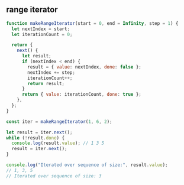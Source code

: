 
## range iterator

```js
function makeRangeIterator(start = 0, end = Infinity, step = 1) {
  let nextIndex = start;
  let iterationCount = 0;

  return {
    next() {
      let result;
      if (nextIndex < end) {
        result = { value: nextIndex, done: false };
        nextIndex += step;
        iterationCount++;
        return result;
      }
      return { value: iterationCount, done: true };
    },
  };
}

const iter = makeRangeIterator(1, 6, 2);

let result = iter.next();
while (!result.done) {
  console.log(result.value); // 1 3 5
  result = iter.next();
}

console.log("Iterated over sequence of size:", result.value);
// 1, 3, 5
// Iterated over sequence of size: 3
```
